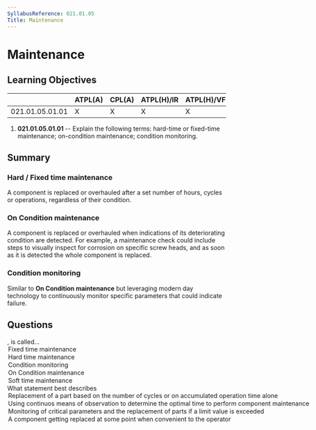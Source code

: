 ```yaml
---
SyllabusReference: 021.01.05
Title: Maintenance
---
```


# Maintenance

## Learning Objectives

|                 | ATPL(A) | CPL(A) | ATPL(H)/IR | ATPL(H)/VFR | CPL(H) | IR  | CBIR(A) |
| --------------- | ------- | ------ | ---------- | ----------- | ------ | --- | ------- |
| 021.01.05.01.01 | X       | X      | X          | X           | X      |     |         |

1. **021.01.05.01.01** -- Explain the following terms: hard-time or fixed-time
   maintenance; on-condition maintenance; condition monitoring.

## Summary

### Hard / Fixed time maintenance

A component is replaced or overhauled after a set number of hours, cycles or
operations, regardless of their condition.

### On Condition maintenance

A component is replaced or overhauled when indications of its deteriorating
condition are detected. For example, a maintenance check could include steps to
visually inspect for corrosion on specific screw heads, and as soon as it is
detected the whole component is replaced.

### Condition monitoring

Similar to **On Condition maintenance** but leveraging modern day technology to
continuously monitor specific parameters that could indicate failure.

## Questions

<Question id="E7bKV30GZM" variant="definition" lo="021.01.05.01.01">
  <Text variant="oneCorrect">
    <Subject />, is called...
  </Text>
  <Option
    id="E7bKV30GZM-1"
    subject="Replacement of a part based on the number of cycles or on the time of use, regardless of its actual condition state"
  >
    Fixed time maintenance
  </Option>
  <Option
    id="E7bKV30GZM-2"
    subject="Replacement of a part based on the number of cycles or on the time of use, regardless of its actual condition state"
  >
    Hard time maintenance
  </Option>
  <Option
    id="E7bKV30GZM-3"
    subject="Using continuos means of observation to determine the optimal time to perform component maintenance"
  >
    Condition monitoring
  </Option>
  <Option
    id="E7bKV30GZM-4"
    subject="Replacing a part based on indicators of its deteriorating condition"
  >
    On Condition maintenance
  </Option>
  <Option
    id="E7bKV30GZM-5"
    subject="A component getting replaced at some point when convenient to the operator"
  >
    Soft time maintenance
  </Option>
</Question>

<Question id="jsYpgx9I9p" variant="definition" lo="021.01.05.01.01">
  <Text variant="oneCorrect">
    What statement best describes <Subject />
  </Text>
  <Option
    id="jsYpgx9I9p-1"
    subject={["Fixed time maintenance", "Hard time maintenance"]}
  >
    Replacement of a part based on the number of cycles or on accumulated
    operation time alone
  </Option>
  <Option id="jsYpgx9I9p-2" subject="Condition monitoring">
    Using continuos means of observation to determine the optimal time to
    perform component maintenance
  </Option>
  <Option id="jsYpgx9I9p-3" subject="On Condition maintenance">
    Monitoring of critical parameters and the replacement of parts if a limit
    value is exceeded
  </Option>
  <Option id="jsYpgx9I9p-4" subject="Soft time maintenance">
    A component getting replaced at some point when convenient to the operator
  </Option>
</Question>
